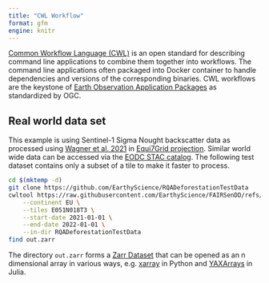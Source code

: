 ```yaml
---
title: "CWL Workflow"
format: gfm
engine: knitr
---
```


[Common Workflow Language (CWL)](https://www.commonwl.org/) is an open standard for describing command line applications to combine them together into workflows.
The command line applications often packaged into Docker container to handle dependencies and versions of the corresponding binaries.
CWL workflows are the keystone of [Earth Observation Application Packages](https://docs.ogc.org/bp/20-089r1.html) as standardized by OGC.

## Real world data set

This example is using Sentinel-1 Sigma Nought backscatter data as processed using [Wagner et al. 2021](https://www.mdpi.com/2072-4292/13/22/4622) in [Equi7Grid projection](https://github.com/TUW-GEO/Equi7Grid).
Similar world wide data can be accessed via the [EODC STAC catalog](https://services.eodc.eu/browser/#/v1/collections/SENTINEL1_SIG0_20M).
The following test dataset contains only a subset of a tile to make it faster to process.

```bash
cd $(mktemp -d)
git clone https://github.com/EarthyScience/RQADeforestationTestData
cwltool https://raw.githubusercontent.com/EarthyScience/FAIRSenDD/refs/heads/main/ogc-app-cwl/fairsendd.cwl#cmd-rqa \
    --continent EU \
    --tiles E051N018T3 \
    --start-date 2021-01-01 \
    --end-date 2022-01-01 \
    --in-dir RQADeforestationTestData
find out.zarr
```

The directory `out.zarr` forms a [Zarr Dataset](https://zarr.dev/datasets/) that can be opened as an n dimensional array in various ways, e.g. [xarray](https://docs.xarray.dev/en/stable/) in Python and [YAXArrays](https://juliadatacubes.github.io/YAXArrays.jl/stable/) in Julia.
